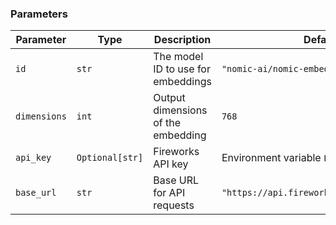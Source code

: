 ### Parameters

| Parameter | Type | Description | Default |
|-----------|------|-------------|---------|
| `id` | `str` | The model ID to use for embeddings | `"nomic-ai/nomic-embed-text-v1.5"` |
| `dimensions` | `int` | Output dimensions of the embedding | `768` |
| `api_key` | `Optional[str]` | Fireworks API key | Environment variable `FIREWORKS_API_KEY` |
| `base_url` | `str` | Base URL for API requests | `"https://api.fireworks.ai/inference/v1"` |